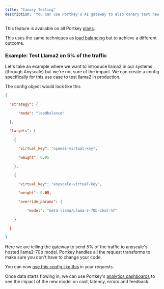 ```yaml
---
title: "Canary Testing"
description: "You can use Portkey's AI gateway to also canary test new models or prompts in different environments. "
---
```


This feature is available on all Portkey [plans](https://portkey.ai/pricing).

This uses the same techniques as [load balancing](/docs/product/ai-gateway/load-balancing) but to achieve a different outcome.

### Example: Test Llama2 on 5% of the traffic

Let's take an example where we want to introduce llama2 in our systems (through Anyscale) but we're not sure of the impact. We can create a config specifically for this use case to test llama2 in production.

The config object would look like this


```JSON
{

  "strategy": {

      "mode": "loadbalance"

  },

  "targets": [

    {

      "virtual_key": "openai-virtual-key",

      "weight": 0.95

    },

    {

      "virtual_key": "anyscale-virtual-key",

      "weight": 0.05,

      "override_params": {

          "model": "meta-llama/Llama-2-70b-chat-hf"

    }

  ]

}
```

Here we are telling the gateway to send 5% of the traffic to anyscale's hosted llama2-70b model. Portkey handles all the request transforms to make sure you don't have to change your code.

You can now [use this config like this](/docs/product/ai-gateway/configs#using-configs) in your requests.

Once data starts flowing in, we can use Portkey's [analytics dashboards](/docs/product/observability/analytics) to see the impact of the new model on cost, latency, errors and feedback.
